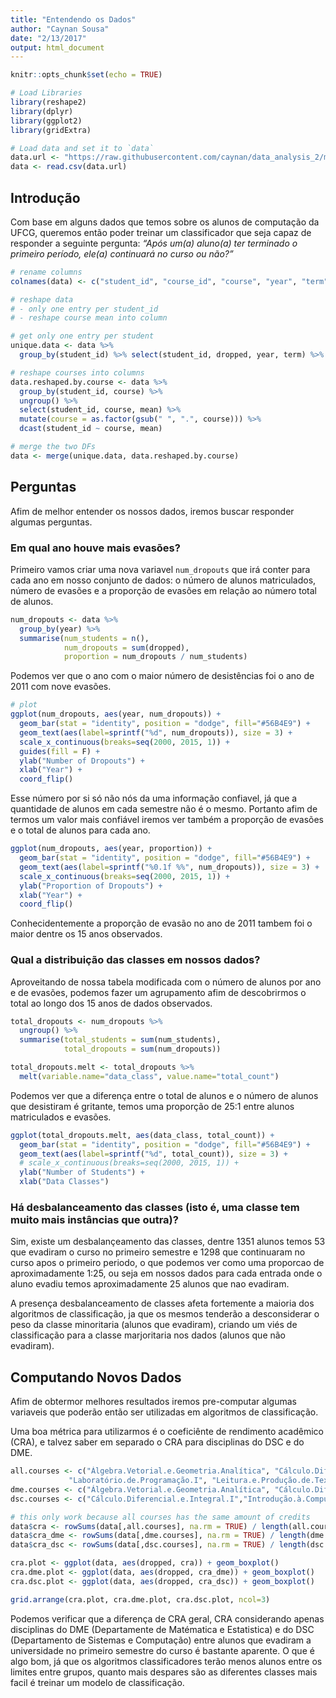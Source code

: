 ```yaml
---
title: "Entendendo os Dados"
author: "Caynan Sousa"
date: "2/13/2017"
output: html_document
---
```


```r
knitr::opts_chunk$set(echo = TRUE)

# Load Libraries
library(reshape2)
library(dplyr)
library(ggplot2)
library(gridExtra)

# Load data and set it to `data`
data.url <- "https://raw.githubusercontent.com/caynan/data_analysis_2/master/03_atividade/treino_classificacao.csv"
data <- read.csv(data.url)
```

## Introdução

Com base em alguns dados que temos sobre os alunos de computação da UFCG, queremos então poder treinar um classificador que seja capaz de responder a seguinte pergunta:
*"Após um(a) aluno(a) ter terminado o primeiro período, ele(a) continuará no curso ou não?"*

```r
# rename columns
colnames(data) <- c("student_id", "course_id", "course", "year", "term", "mean", "dropped")

# reshape data
# - only one entry per student_id
# - reshape course mean into column

# get only one entry per student
unique.data <- data %>%
  group_by(student_id) %>% select(student_id, dropped, year, term) %>% unique()

# reshape courses into columns
data.reshaped.by.course <- data %>%
  group_by(student_id, course) %>%
  ungroup() %>%
  select(student_id, course, mean) %>%
  mutate(course = as.factor(gsub(" ", ".", course))) %>%
  dcast(student_id ~ course, mean)

# merge the two DFs
data <- merge(unique.data, data.reshaped.by.course)
```

## Perguntas

Afim de melhor entender os nossos dados, iremos buscar responder algumas perguntas.

### Em qual ano houve mais evasões?

Primeiro vamos criar uma nova variavel `num_dropouts` que irá conter para cada ano em nosso conjunto de dados: o número de alunos matriculados, número de evasões e a proporção de evasões em relação ao número total de alunos.

```r
num_dropouts <- data %>%
  group_by(year) %>%
  summarise(num_students = n(),
            num_dropouts = sum(dropped),
            proportion = num_dropouts / num_students)
```

Podemos ver que o ano com o maior número de desistências foi o ano de 2011 com nove evasões.

```r
# plot
ggplot(num_dropouts, aes(year, num_dropouts)) +
  geom_bar(stat = "identity", position = "dodge", fill="#56B4E9") +
  geom_text(aes(label=sprintf("%d", num_dropouts)), size = 3) +
  scale_x_continuous(breaks=seq(2000, 2015, 1)) +
  guides(fill = F) +
  ylab("Number of Dropouts") +
  xlab("Year") +
  coord_flip()
```

Esse número por si só não nós da uma informação confiavel, já que a quantidade de alunos em cada semestre não é o mesmo. Portanto afim de termos um valor mais confiável iremos ver também a proporção de evasões e o total de alunos para cada ano.

```r
ggplot(num_dropouts, aes(year, proportion)) +
  geom_bar(stat = "identity", position = "dodge", fill="#56B4E9") +
  geom_text(aes(label=sprintf("%0.1f %%", num_dropouts)), size = 3) +
  scale_x_continuous(breaks=seq(2000, 2015, 1)) +
  ylab("Proportion of Dropouts") +
  xlab("Year") +
  coord_flip()
```

Conhecidentemente a proporção de evasão no ano de 2011 tambem foi o maior dentre os 15 anos observados.

### Qual a distribuição das classes em nossos dados?

Aproveitando de nossa tabela modificada com o número de alunos por ano e de evasões, podemos fazer um agrupamento afim de descobrirmos o total ao longo dos 15 anos de dados observados.
```r
total_dropouts <- num_dropouts %>%
  ungroup() %>%
  summarise(total_students = sum(num_students),
            total_dropouts = sum(num_dropouts))

total_dropouts.melt <- total_dropouts %>% 
  melt(variable.name="data_class", value.name="total_count")
```

Podemos ver que a diferença entre o total de alunos e o número de alunos que desistiram é gritante, temos uma proporção de 25:1 entre alunos matriculados e evasões.

```r
ggplot(total_dropouts.melt, aes(data_class, total_count)) +
  geom_bar(stat = "identity", position = "dodge", fill="#56B4E9") +
  geom_text(aes(label=sprintf("%d", total_count)), size = 3) +
  # scale_x_continuous(breaks=seq(2000, 2015, 1)) +
  ylab("Number of Students") +
  xlab("Data Classes")
```


### Há desbalanceamento das classes (isto é, uma classe tem muito mais instâncias que outra)?

Sim, existe um desbalançeamento das classes, dentre 1351 alunos temos 53 que evadiram o curso no primeiro semestre e 1298 que continuaram no curso apos o primeiro periodo, o que podemos ver como uma proporcao de aproximadamente 1:25, ou seja em nossos dados para cada entrada onde o aluno evadiu temos aproximadamente 25 alunos que nao evadiram.

A presença desbalanceamento de classes afeta fortemente a maioria dos algoritmos de classificação, ja que os mesmos tenderão a desconsiderar o peso da classe minoritaria (alunos que evadiram), criando um viés de classificação para a classe marjoritaria nos dados (alunos que não evadiram).

## Computando Novos Dados

Afim de obtermor melhores resultados iremos pre-computar algumas variaveis que poderão então ser utilizadas em algoritmos de classificação.

Uma boa métrica para utilizarmos é o coeficiênte de rendimento acadêmico (CRA), e talvez saber em separado o CRA para disciplinas do DSC e do DME.

```r
all.courses <- c("Álgebra.Vetorial.e.Geometria.Analítica", "Cálculo.Diferencial.e.Integral.I","Introdução.à.Computação",
             "Laboratório.de.Programação.I", "Leitura.e.Produção.de.Textos", "Programação.I")
dme.courses <- c("Álgebra.Vetorial.e.Geometria.Analítica", "Cálculo.Diferencial.e.Integral.I")
dsc.courses <- c("Cálculo.Diferencial.e.Integral.I","Introdução.à.Computação", "Laboratório.de.Programação.I", "Programação.I")

# this only work because all courses has the same amount of credits
data$cra <- rowSums(data[,all.courses], na.rm = TRUE) / length(all.courses)
data$cra_dme <- rowSums(data[,dme.courses], na.rm = TRUE) / length(dme.courses)
data$cra_dsc <- rowSums(data[,dsc.courses], na.rm = TRUE) / length(dsc.courses)
```

```r
cra.plot <- ggplot(data, aes(dropped, cra)) + geom_boxplot()
cra.dme.plot <- ggplot(data, aes(dropped, cra_dme)) + geom_boxplot()
cra.dsc.plot <- ggplot(data, aes(dropped, cra_dsc)) + geom_boxplot()

grid.arrange(cra.plot, cra.dme.plot, cra.dsc.plot, ncol=3)
```


Podemos verificar que a diferença de CRA geral, CRA considerando apenas disciplinas do DME (Departamente de Matématica e Estatistica) e do DSC (Departamento de Sistemas e Computação) entre alunos que evadiram a universidade no primeiro semestre do curso é bastante aparente. O que é algo bom, já que os algoritmos classificadores terão menos alunos entre os limites entre grupos, quanto mais despares são as diferentes classes mais facil é treinar um modelo de classificação. 

